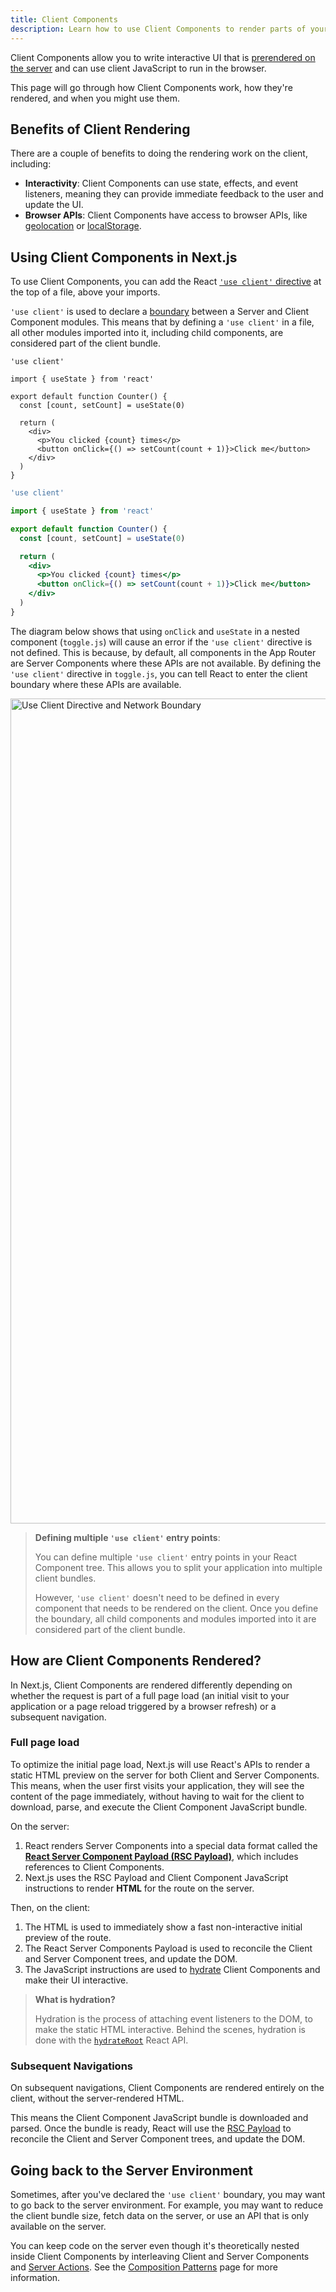 ```yaml
---
title: Client Components
description: Learn how to use Client Components to render parts of your application on the client.
---
```


Client Components allow you to write interactive UI that is [prerendered on the server](https://github.com/reactwg/server-components/discussions/4) and can use client JavaScript to run in the browser.

This page will go through how Client Components work, how they're rendered, and when you might use them.

## Benefits of Client Rendering

There are a couple of benefits to doing the rendering work on the client, including:

- **Interactivity**: Client Components can use state, effects, and event listeners, meaning they can provide immediate feedback to the user and update the UI.
- **Browser APIs**: Client Components have access to browser APIs, like [geolocation](https://developer.mozilla.org/docs/Web/API/Geolocation_API) or [localStorage](https://developer.mozilla.org/docs/Web/API/Window/localStorage).

## Using Client Components in Next.js

To use Client Components, you can add the React [`'use client'` directive](https://react.dev/reference/react/use-client) at the top of a file, above your imports.

`'use client'` is used to declare a [boundary](/docs/app/building-your-application/rendering#network-boundary) between a Server and Client Component modules. This means that by defining a `'use client'` in a file, all other modules imported into it, including child components, are considered part of the client bundle.

```tsx filename="app/counter.tsx" highlight={1} switcher
'use client'

import { useState } from 'react'

export default function Counter() {
  const [count, setCount] = useState(0)

  return (
    <div>
      <p>You clicked {count} times</p>
      <button onClick={() => setCount(count + 1)}>Click me</button>
    </div>
  )
}
```

```jsx filename="app/counter.js" highlight={1} switcher
'use client'

import { useState } from 'react'

export default function Counter() {
  const [count, setCount] = useState(0)

  return (
    <div>
      <p>You clicked {count} times</p>
      <button onClick={() => setCount(count + 1)}>Click me</button>
    </div>
  )
}
```

The diagram below shows that using `onClick` and `useState` in a nested component (`toggle.js`) will cause an error if the `'use client'` directive is not defined. This is because, by default, all components in the App Router are Server Components where these APIs are not available. By defining the `'use client'` directive in `toggle.js`, you can tell React to enter the client boundary where these APIs are available.

<Image
  alt="Use Client Directive and Network Boundary"
  srcLight="/docs/light/use-client-directive.png"
  srcDark="/docs/dark/use-client-directive.png"
  width="1600"
  height="1320"
/>

> **Defining multiple `'use client'` entry points**:
>
> You can define multiple `'use client'` entry points in your React Component tree. This allows you to split your application into multiple client bundles.
>
> However, `'use client'` doesn't need to be defined in every component that needs to be rendered on the client. Once you define the boundary, all child components and modules imported into it are considered part of the client bundle.

## How are Client Components Rendered?

In Next.js, Client Components are rendered differently depending on whether the request is part of a full page load (an initial visit to your application or a page reload triggered by a browser refresh) or a subsequent navigation.

### Full page load

To optimize the initial page load, Next.js will use React's APIs to render a static HTML preview on the server for both Client and Server Components. This means, when the user first visits your application, they will see the content of the page immediately, without having to wait for the client to download, parse, and execute the Client Component JavaScript bundle.

On the server:

1. React renders Server Components into a special data format called the [**React Server Component Payload (RSC Payload)**](/docs/app/building-your-application/rendering/server-components#what-is-the-react-server-component-payload-rsc), which includes references to Client Components.
2. Next.js uses the RSC Payload and Client Component JavaScript instructions to render **HTML** for the route on the server.

Then, on the client:

1. The HTML is used to immediately show a fast non-interactive initial preview of the route.
2. The React Server Components Payload is used to reconcile the Client and Server Component trees, and update the DOM.
3. The JavaScript instructions are used to [hydrate](https://react.dev/reference/react-dom/client/hydrateRoot) Client Components and make their UI interactive.

> **What is hydration?**
>
> Hydration is the process of attaching event listeners to the DOM, to make the static HTML interactive. Behind the scenes, hydration is done with the [`hydrateRoot`](https://react.dev/reference/react-dom/client/hydrateRoot) React API.

### Subsequent Navigations

On subsequent navigations, Client Components are rendered entirely on the client, without the server-rendered HTML.

This means the Client Component JavaScript bundle is downloaded and parsed. Once the bundle is ready, React will use the [RSC Payload](/docs/app/building-your-application/rendering/server-components#what-is-the-react-server-component-payload-rsc) to reconcile the Client and Server Component trees, and update the DOM.

## Going back to the Server Environment

Sometimes, after you've declared the `'use client'` boundary, you may want to go back to the server environment. For example, you may want to reduce the client bundle size, fetch data on the server, or use an API that is only available on the server.

You can keep code on the server even though it's theoretically nested inside Client Components by interleaving Client and Server Components and [Server Actions](/docs/app/building-your-application/data-fetching/server-actions-and-mutations). See the [Composition Patterns](/docs/app/building-your-application/rendering/composition-patterns) page for more information.
